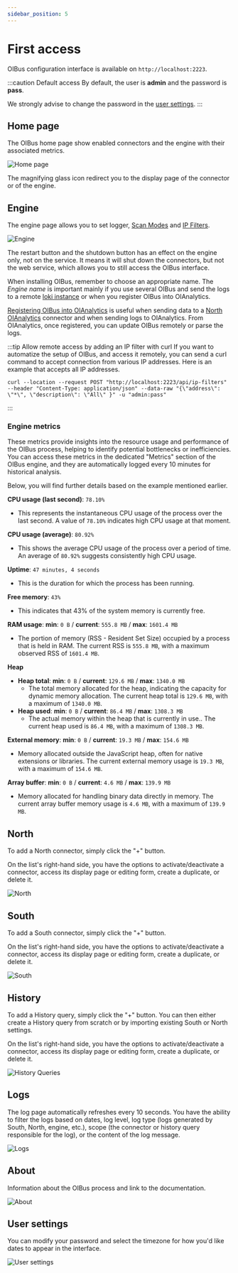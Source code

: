 ```yaml
---
sidebar_position: 5
---
```


# First access
OIBus configuration interface is available on `http://localhost:2223`.

:::caution Default access
By default, the user is **admin** and the password is **pass**.

We strongly advise to change the password in the [user settings](#user-settings).
:::

## Home page
The OIBus home page show enabled connectors and the engine with their associated metrics.

<div style={{ textAlign: 'center' }}>

  ![Home page](../../../static/img/guide/installation/first_access/home-page.png)

</div>

The magnifying glass icon redirect you to the display page of the connector or of the engine.

## Engine
The engine page allows you to set logger, [Scan Modes](../engine/scan-modes.md) and [IP Filters](../engine/ip-filters.md).

<div style={{ textAlign: 'center' }}>

  ![Engine](../../../static/img/guide/installation/first_access/engine.png)

</div>

The restart button and the shutdown button has an effect on the engine only, not on the service. It means it will shut down
the connectors, but not the web service, which allows you to still access the OIBus interface.

When installing OIBus, remember to choose an appropriate name. The _Engine name_ is important mainly if you use several
OIBus and send the logs to a remote [loki instance](../engine/engine-settings.mdx#loki) or when you register OIBus into OIAnalytics.

[Registering OIBus into OIAnalytics](../advanced/oianalytics-registration) is useful when sending data to a [North OIAnalytics](../north-connectors/oianalytics)
connector and when sending logs to OIAnalytics. From OIAnalytics, once registered, you can update OIBus remotely or parse the logs.

:::tip Allow remote access by adding an IP filter with curl
If you want to automatize the setup of OIBus, and access it remotely, you can send a curl command to accept connection
from various IP addresses. Here is an example that accepts all IP addresses.

```curl title="curl command"
curl --location --request POST "http://localhost:2223/api/ip-filters" --header "Content-Type: application/json" --data-raw "{\"address\": \"*\", \"description\": \"All\" }" -u "admin:pass"
```
:::


### Engine metrics
These metrics provide insights into the resource usage and performance of the OIBus process, helping to identify
potential bottlenecks or inefficiencies. You can access these metrics in the dedicated "Metrics" section of the OIBus
engine, and they are automatically logged every 10 minutes for historical analysis.

Below, you will find further details based on the example mentioned earlier.

**CPU usage (last second)**: `78.10%`
- This represents the instantaneous CPU usage of the process over the last second. A value of `78.10%` indicates high
CPU usage at that moment.

**CPU usage (average)**: `80.92%`
- This shows the average CPU usage of the process over a period of time. An average of `80.92%` suggests consistently
high CPU usage.

**Uptime**: `47 minutes, 4 seconds`
- This is the duration for which the process has been running.

**Free memory**: `43%`
- This indicates that 43% of the system memory is currently free.

**RAM usage**: **min**: `0 B` / **current**: `555.8 MB` / **max**: `1601.4 MB`
- The portion of memory (RSS - Resident Set Size) occupied by a process that is held in RAM. The current RSS is
`555.8 MB`, with a maximum observed RSS of `1601.4 MB`.

**Heap**
- **Heap total**: **min**: `0 B` / **current**: `129.6 MB` / **max**: `1340.0 MB`
  - The total memory allocated for the heap, indicating the capacity for dynamic memory allocation. The current heap
  total is `129.6 MB`, with a maximum of `1340.0 MB`.
- **Heap used**: **min**: `0 B` / **current**: `86.4 MB` / **max**: `1308.3 MB`
  - The actual memory within the heap that is currently in use.. The current heap used is `86.4 MB`, with a maximum
  of `1308.3 MB`.

**External memory**: **min**: `0 B` / **current**: `19.3 MB` / **max**: `154.6 MB`
- Memory allocated outside the JavaScript heap, often for native extensions or libraries. The current external memory
usage is `19.3 MB`, with a maximum of `154.6 MB`.

**Array buffer**: **min**: `0 B` / **current**: `4.6 MB` / **max**: `139.9 MB`
- Memory allocated for handling binary data directly in memory. The current array buffer memory usage is `4.6 MB`,
with a maximum of `139.9 MB`.



## North
To add a North connector, simply click the "+" button.

On the list's right-hand side, you have the options to activate/deactivate a connector, access its display page or
editing form, create a duplicate, or delete it.

<div style={{ textAlign: 'center' }}>

  ![North](../../../static/img/guide/installation/first_access/north.png)

</div>


## South
To add a South connector, simply click the "+" button.

On the list's right-hand side, you have the options to activate/deactivate a connector, access its display page or
editing form, create a duplicate, or delete it.

<div style={{ textAlign: 'center' }}>

  ![South](../../../static/img/guide/installation/first_access/south.png)

</div>

## History
To add a History query, simply click the "+" button. You can then either create a History query from scratch or
by importing existing South or North settings.

On the list's right-hand side, you have the options to activate/deactivate a connector, access its display page or
editing form, create a duplicate, or delete it.

<div style={{ textAlign: 'center' }}>

  ![History Queries](../../../static/img/guide/installation/first_access/history-query.png)

</div>

## Logs
The log page automatically refreshes every 10 seconds. You have the ability to filter the logs based on dates, log level,
log type (logs generated by South, North, engine, etc.), scope (the connector or history query responsible for the log),
or the content of the log message.

<div style={{ textAlign: 'center' }}>

  ![Logs](../../../static/img/guide/installation/first_access/logs.png)

</div>

## About
Information about the OIBus process and link to the documentation.

<div style={{ textAlign: 'center' }}>

  ![About](../../../static/img/guide/installation/first_access/about.png)

</div>

## User settings
You can modify your password and select the timezone for how you'd like dates to appear in the interface.

<div style={{ textAlign: 'center' }}>

  ![User settings](../../../static/img/guide/installation/first_access/user-settings.png)

</div>

